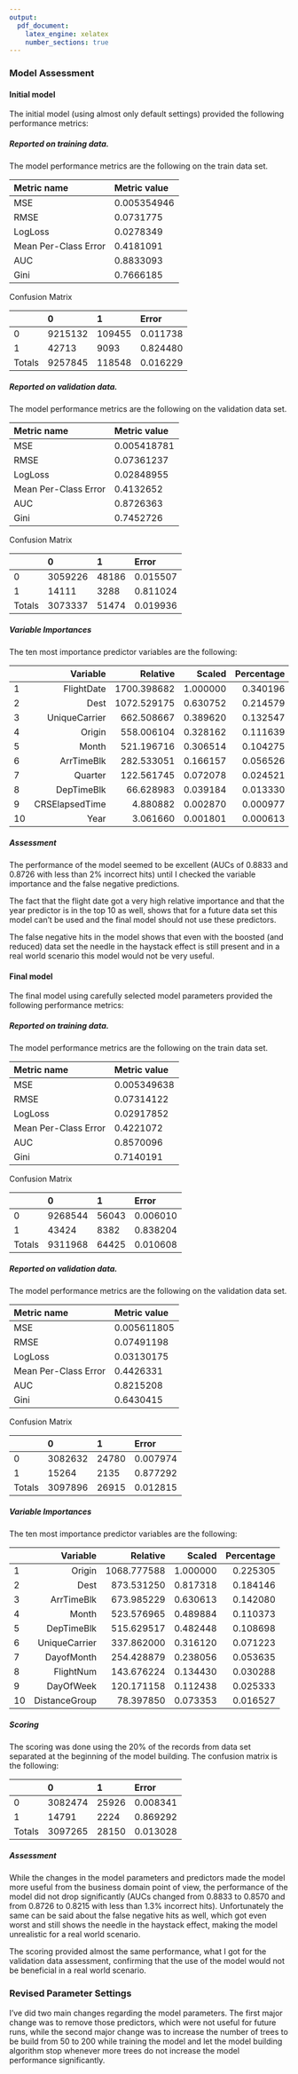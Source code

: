 ```yaml
---
output:
  pdf_document:
    latex_engine: xelatex
    number_sections: true
---
```


\graphicspath{ {Input/} }


### Model Assessment

#### Initial model

The initial model (using almost only default settings) provided the following performance metrics:

##### Reported on training data.

The model performance metrics are the following on the train data set.

| Metric name           | Metric value          |
|:----------------------|:----------------------|
|MSE|0.005354946|
|RMSE|0.0731775|
|LogLoss|0.0278349|
|Mean Per-Class Error|0.4181091|
|AUC|0.8833093|
|Gini|0.7666185|


Confusion Matrix

|     | 0      | 1      | Error  |
|:----|:-------|:-------|:-------|
|0|9215132|109455|0.011738|
|1|42713|9093|0.824480|
|Totals|9257845|118548|0.016229|


\begin{centering}

Receiver Operating Characteristic (ROC) curve

\includegraphics[width=100mm]{GBM_InitModel_ROC_train}

\end{centering}

##### Reported on validation data.

The model performance metrics are the following on the validation data set.

| Metric name           | Metric value          |
|:----------------------|:----------------------|
|MSE|0.005418781|
|RMSE|0.07361237|
|LogLoss|0.02848955|
|Mean Per-Class Error|0.4132652|
|AUC|0.8726363|
|Gini|0.7452726|


Confusion Matrix

|     | 0      | 1      | Error  |
|:----|:-------|:-------|:-------|
|0|3059226|48186|0.015507|
|1|14111|3288|0.811024|
|Totals|3073337|51474|0.019936|

\begin{centering}

Receiver Operating Characteristic (ROC) curve

\includegraphics[width=100mm]{GBM_InitModel_ROC_valid}

\end{centering}

##### Variable Importances

The ten most importance predictor variables are the following:

|   |Variable|Relative|Scaled  |Percentage |
|:--|-------:|-------:|-------:|----------:|
|1|FlightDate|1700.398682|1.000000|0.340196|
|2|Dest|1072.529175|0.630752|0.214579|
|3|UniqueCarrier|662.508667|0.389620|0.132547|
|4|Origin|558.006104|0.328162|0.111639|
|5|Month|521.196716|0.306514|0.104275|
|6|ArrTimeBlk|282.533051|0.166157|0.056526|
|7|Quarter|122.561745|0.072078|0.024521|
|8|DepTimeBlk|66.628983|0.039184|0.013330|
|9|CRSElapsedTime|4.880882|0.002870|0.000977|
|10|Year|3.061660|0.001801|0.000613|


\begin{centering}

\includegraphics[width=120mm]{GBM_InitModel_variable_importance}

\end{centering}

##### Assessment

The performance of the model seemed to be excellent (AUCs of 0.8833 and 0.8726 with less than 2% incorrect hits) until I checked the variable importance and the false negative predictions.

The fact that the flight date got a very high relative importance and that the year predictor is in the top 10 as well, shows that for a future data set this model can't be used and the final model should not use these predictors.

The false negative hits in the model shows that even with the boosted (and reduced) data set the needle in the haystack effect is still present and in a real world scenario this model would not be very useful.


#### Final model

The final model using carefully selected model parameters provided the following performance metrics:

##### Reported on training data.

The model performance metrics are the following on the train data set.

| Metric name           | Metric value          |
|:----------------------|:----------------------|
|MSE|0.005349638|
|RMSE|0.07314122|
|LogLoss|0.02917852|
|Mean Per-Class Error|0.4221072|
|AUC|0.8570096|
|Gini|0.7140191|


Confusion Matrix

|     | 0      | 1      | Error  |
|:----|:-------|:-------|:-------|
|0|9268544|56043|0.006010|
|1|43424|8382|0.838204|
|Totals|9311968|64425|0.010608|


\begin{centering}

Receiver Operating Characteristic (ROC) curve

\includegraphics[width=100mm]{GBM_Model_ROC_train}

\end{centering}

##### Reported on validation data.

The model performance metrics are the following on the validation data set.

| Metric name           | Metric value          |
|:----------------------|:----------------------|
|MSE|0.005611805|
|RMSE|0.07491198|
|LogLoss|0.03130175|
|Mean Per-Class Error|0.4426331|
|AUC|0.8215208|
|Gini|0.6430415|


Confusion Matrix

|     | 0      | 1      | Error  |
|:----|:-------|:-------|:-------|
|0|3082632|24780|0.007974|
|1|15264|2135|0.877292|
|Totals|3097896|26915|0.012815|


\begin{centering}

Receiver Operating Characteristic (ROC) curve

\includegraphics[width=100mm]{GBM_Model_ROC_train}

\end{centering}


##### Variable Importances

The ten most importance predictor variables are the following:

|   |Variable|Relative|Scaled  |Percentage |
|:--|-------:|-------:|-------:|----------:|
|1|Origin|1068.777588|1.000000|0.225305|
|2|Dest|873.531250|0.817318|0.184146|
|3|ArrTimeBlk|673.985229|0.630613|0.142080|
|4|Month|523.576965|0.489884|0.110373|
|5|DepTimeBlk|515.629517|0.482448|0.108698|
|6|UniqueCarrier|337.862000|0.316120|0.071223|
|7|DayofMonth|254.428879|0.238056|0.053635|
|8|FlightNum|143.676224|0.134430|0.030288|
|9|DayOfWeek|120.171158|0.112438|0.025333|
|10|DistanceGroup|78.397850|0.073353|0.016527|

\begin{centering}

\includegraphics[width=120mm]{GBM_Model_variable_importance}

\end{centering}

##### Scoring

The scoring was done using the 20% of the records from data set separated at the beginning of the model building. The confusion matrix is the following:

|     | 0      | 1      | Error  |
|:----|:-------|:-------|:-------|
|0|3082474|25926|0.008341|
|1|14791|2224|0.869292|
|Totals|3097265|28150|0.013028|

##### Assessment

While the changes in the model parameters and predictors made the model more useful from the business domain point of view, the performance of the model did not drop significantly (AUCs changed from 0.8833 to 0.8570 and from 0.8726 to 0.8215 with less than 1.3% incorrect hits). Unfortunately the same can be said about the false negative hits as well, which got even worst and still shows the needle in the haystack effect, making the model unrealistic for a real world scenario.

The scoring provided almost the same performance, what I got for the validation data assessment, confirming that the use of the model would not be beneficial in a real world scenario.

### Revised Parameter Settings

I've did two main changes regarding the model parameters. The first major change was to remove those predictors, which were not useful for future runs, while the second major change was to increase the number of trees to be build from 50 to 200 while training the model and let the model building algorithm stop whenever more trees do not increase the model performance significantly.
